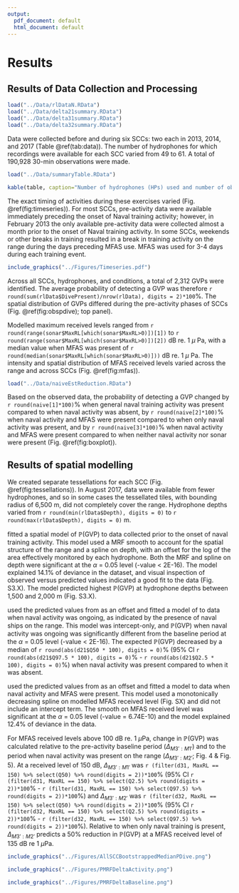 ```yaml
---
output:
  pdf_document: default
  html_document: default
---
```

# Results

## Results of Data Collection and Processing

```r

load("../Data/rlDataN.RData")
load("../Data/delta21summary.RData")
load("../Data/delta31summary.RData")
load("../Data/delta32summary.RData")

```

Data were collected before and during six SCCs: two each in 2013, 2014, and 2017 (Table \@ref(tab:data)).  The number of hydrophones for which recordings were available for each SCC varied from 49 to 61.  A total of 190,928 30-min observations were made. 

```r

load("../Data/summaryTable.RData")

kable(table, caption="Number of hydrophones (HPs) used and number of observations made (no. 30-min periods) during each Submarine Commander Course before the exercise began, when naval activity was present, and when Naval activity and mid-frequency active (MFA) sonar were present.")

```

The exact timing of activities during these exercises varied (Fig. \@ref(fig:timeseries)).  For most SCCs, pre-activity data were available immediately preceding the onset of Naval training activity; however, in February 2013 the only available pre-activity data were collected almost a month prior to the onset of Naval training activity.  In some SCCs, weekends or other breaks in training resulted in a break in training activity on the range during the days preceding MFAS use.  MFAS was used for 3-4 days during each training event. 

```r
include_graphics("../Figures/Timeseries.pdf")
```

Across all SCCs, hydrophones, and conditions, a total of 2,312 GVPs were identified.  The average probability of detecting a GVP was therefore `r round(sum(rlData$DivePresent)/nrow(rlData), digits = 2)*100`\%. The spatial distribution of GVPs differed during the pre-activity phases of SCCs (Fig. \@ref(fig:obspdive); top panel).

Modelled maximum received levels ranged from `r round(range(sonar$MaxRL[which(sonar$MaxRL>0)])[1])` to `r round(range(sonar$MaxRL[which(sonar$MaxRL>0)])[2])` dB re. 1 $\mu$ Pa, with a median value when MFAS was present of `r round(median(sonar$MaxRL[which(sonar$MaxRL>0)]))` dB re. 1 $\mu$ Pa. The intensity and spatial distribution of MFAS received levels varied across the range and across SCCs (Fig. \@ref(fig:mfas)). 

```r
load("../Data/naiveEstReduction.RData")
```

Based on the observed data, the probability of detecting a GVP changed by `r round(naive[1]*100)`\% when general naval training activity was present compared to when naval activity was absent, by `r round(naive[2]*100)`\% when naval activity and MFAS were present compared to when only naval activity was present, and by `r round(naive[3]*100)`\% when naval activity and MFAS were present compared to when neither naval activity nor sonar were present (Fig. \@ref(fig:boxplot)). 

## Results of spatial modelling

We created separate tessellations for each SCC (Fig. \@ref(fig:tessellations)).  In August 2017, data were available from fewer hydrophones, and so in some cases the tessellated tiles, with bounding radius of 6,500 m, did not completely cover the range.  Hydrophone depths varied from `r round(min(rlData$Depth), digits = 0)` to `r round(max(rlData$Depth), digits = 0)` m.

\texttt{M1} fitted a spatial model of $\mathbb{P}(\text{GVP})$ to data collected prior to the onset of naval training activity.  This model used a MRF smooth to account for the spatial structure of the range and a spline on depth, with an offset for the log of the area effectively monitored by each hydrophone.  Both the MRF and spline on depth were significant at the $\alpha$ = 0.05 level (\textit{p}-value < 2E-16).  The model explained 14.1\% of deviance in the dataset, and visual inspection of observed versus predicted values indicated a good fit to the data (Fig. S3.X).  The model \texttt{M1} predicted highest $\mathbb{P}(\text{GVP})$ at hydrophone depths between 1,500 and 2,000 m (Fig. S3.X).

\texttt{M2} used the predicted values from \texttt{M1} as an offset and fitted a model of to data when naval activity was ongoing, as indicated by the presence of naval ships on the range.  This model was intercept-only, and $\mathbb{P}(\text{GVP})$ when naval activity was ongoing was significantly different from the baseline period at the $\alpha$ = 0.05 level (\textit{p}-value < 2E-16).  The expected $\mathbb{P}(\text{GVP})$ decreased by a median of `r round(abs(d21$Q50 * 100), digits = 0)`\% (95\% CI `r round(abs(d21$Q97.5 * 100), digits = 0)`\% - `r round(abs(d21$Q2.5 * 100), digits = 0)`\%) when naval activity was present compared to when it was absent.  

\texttt{M3} used the predicted values from \texttt{M2} as an offset and fitted a model to data when naval activity and MFAS were present.  This model used a monotonically decreasing spline on modelled MFAS received level (Fig. SX) and did not include an intercept term.  The smooth on MFAS received level was significant at the $\alpha$ = 0.05 level (\textit{p}-value = 6.74E-10) and the model explained 12.4\% of deviance in the data. 

For MFAS received levels above 100 dB re. 1 $\mu$Pa, change in $\mathbb{P}(\text{GVP})$ was calculated relative to the pre-activity baseline period ($\Delta_{M3':M1'}$) and to the period when naval activity was present on the range 
 ($\Delta_{M3':M2'}$; Fig. 4 & Fig. 5).  At a received level of 150 dB, $\Delta_{M3':M1'}$ was `r (filter(d31, MaxRL == 150) %>% select(Q50) %>% round(digits = 2))*100`\% (95\% CI `r (filter(d31, MaxRL == 150) %>% select(Q2.5) %>% round(digits = 2))*100`\% - `r (filter(d31, MaxRL == 150) %>% select(Q97.5) %>% round(digits = 2))*100`\%) and $\Delta_{M3':M2'}$ was `r (filter(d32, MaxRL == 150) %>% select(Q50) %>% round(digits = 2))*100`\% (95\% CI `r (filter(d32, MaxRL == 150) %>% select(Q2.5) %>% round(digits = 2))*100`\% - `r (filter(d32, MaxRL == 150) %>% select(Q97.5) %>% round(digits = 2))*100`\%). Relative to when only naval training is present, $\Delta_{M3':M2'}$ predicts a 50\% reduction in $\mathbb{P}(\text{GVP})$ at a MFAS received level of 135 dB re 1 $\mu$Pa.
 
 
```r
include_graphics("../Figures/AllSCCBootstrappedMedianPDive.png")
```

```r
include_graphics("../Figures/PMRFDeltaActivity.png")
```

```r
include_graphics("../Figures/PMRFDeltaBaseline.png")
```


